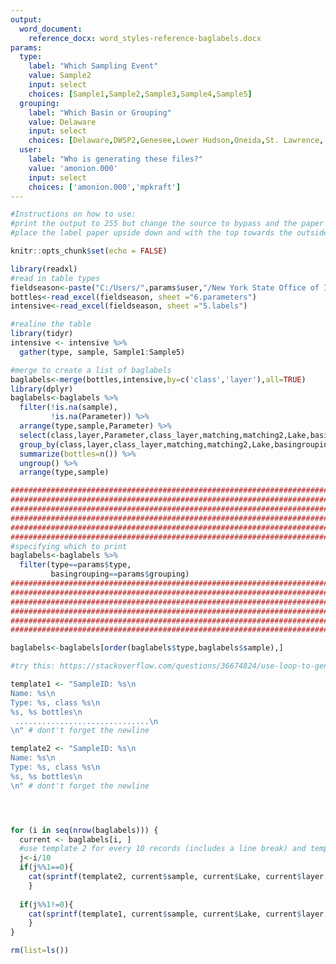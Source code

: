 ```yaml
---
output: 
  word_document:
    reference_docx: word_styles-reference-baglabels.docx
params:
  type: 
    label: "Which Sampling Event"
    value: Sample2
    input: select
    choices: [Sample1,Sample2,Sample3,Sample4,Sample5]
  grouping:
    label: "Which Basin or Grouping"
    value: Delaware
    input: select
    choices: [Delaware,DWSP2,Genesee,Lower Hudson,Oneida,St. Lawrence, Oneida]
  user:
    label: "Who is generating these files?"
    value: 'amonion.000'
    input: select
    choices: ['amonion.000','mpkraft']
---
```


```r

#Instructions on how to use:
#print the output to 255 but change the source to bypass and the paper to thick2
#place the label paper upside down and with the top towards the outside

knitr::opts_chunk$set(echo = FALSE)
```

```r
library(readxl)
#read in table types
fieldseason<-paste("C:/Users/",params$user,"/New York State Office of Information Technology Services/LMAS - LCI/LCI.Field.Season.xlsx",sep="")
bottles<-read_excel(fieldseason, sheet ="6.parameters")
intensive<-read_excel(fieldseason, sheet ="5.labels")

#realine the table
library(tidyr)
intensive <- intensive %>% 
  gather(type, sample, Sample1:Sample5)

#merge to create a list of baglabels
baglabels<-merge(bottles,intensive,by=c('class','layer'),all=TRUE)
library(dplyr)
baglabels<-baglabels %>% 
  filter(!is.na(sample),
         !is.na(Parameter)) %>% 
  arrange(type,sample,Parameter) %>% 
  select(class,layer,Parameter,class_layer,matching,matching2,Lake,basingrouping,Lake,short,need,gave,`need#`,type,sample) %>% 
  group_by(class,layer,class_layer,matching,matching2,Lake,basingrouping,short,type,sample) %>% 
  summarize(bottles=n()) %>% 
  ungroup() %>% 
  arrange(type,sample)

#####################################################################################################################
#####################################################################################################################
#####################################################################################################################
#####################################################################################################################
#####################################################################################################################
#####################################################################################################################
#specifying which to print
baglabels<-baglabels %>% 
  filter(type==params$type,
         basingrouping==params$grouping)
#####################################################################################################################
#####################################################################################################################
#####################################################################################################################
#####################################################################################################################
#####################################################################################################################
#####################################################################################################################

baglabels<-baglabels[order(baglabels$type,baglabels$sample),]
```


```r
#try this: https://stackoverflow.com/questions/36674824/use-loop-to-generate-section-of-text-in-rmarkdown

template1 <- "SampleID: %s\n
Name: %s\n
Type: %s, class %s\n
%s, %s bottles\n
 ..............................\n
\n" # dont't forget the newline

template2 <- "SampleID: %s\n
Name: %s\n
Type: %s, class %s\n
%s, %s bottles\n
\n" # dont't forget the newline




for (i in seq(nrow(baglabels))) {
  current <- baglabels[i, ]
  #use template 2 for every 10 records (includes a line break) and template 1 for all others
  j<-i/10
  if(j%%1==0){
    cat(sprintf(template2, current$sample, current$Lake, current$layer,current$class,current$type,current$bottles))
    }
  
  if(j%%1!=0){
    cat(sprintf(template1, current$sample, current$Lake, current$layer,current$class,current$type,current$bottles))
    }
}

rm(list=ls())
```
